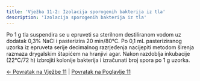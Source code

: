 ```yaml
---
title: 'Vježba 11-2: Izolacija sporogenih bakterija iz tla'
description: 'Izolacija sporogenih bakterija iz tla'
---
```


Po 1 g tla suspendira se u epruveti sa sterilnom destiliranom vodom uz dodatak 0,3% NaCl i pasterizira 20 min/80°C. Po 0,1 mL pasteriziranog uzorka iz epruveta serije decimalnog razrjeđenja nacijepiti metodom širenja razmaza drygalskim štapićem na hranjivi agar. Nakon razdoblja inkubacije (22°C/72 h) izbrojiti kolonije bakterija i izračunati broj spora po 1 g uzorka.

[← Povratak na Vježbe 11](../vjezbe-11) | [Povratak na Poglavlje 11](/poglavlje-11/)
